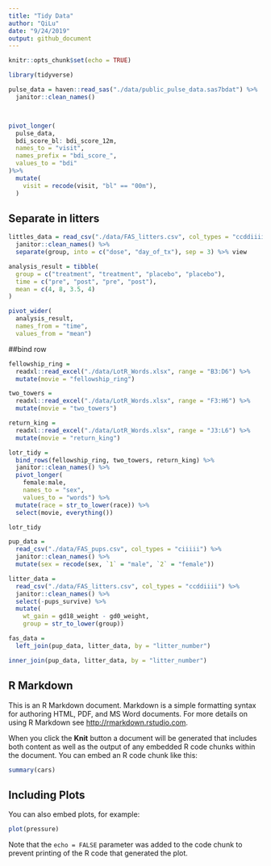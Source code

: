 ```yaml
---
title: "Tidy Data"
author: "QiLu"
date: "9/24/2019"
output: github_document
---
```


```r
knitr::opts_chunk$set(echo = TRUE)

library(tidyverse)
```

```r
pulse_data = haven::read_sas("./data/public_pulse_data.sas7bdat") %>%
  janitor::clean_names()



pivot_longer(
  pulse_data,
  bdi_score_bl: bdi_score_12m,
  names_to = "visit",
  names_prefix = "bdi_score_",
  values_to = "bdi"
)%>%
  mutate(
    visit = recode(visit, "bl" == "00m"),
  )
```


## Separate in litters
```r

littles_data = read_csv("./data/FAS_litters.csv", col_types = "ccddiiii") %>% 
  janitor::clean_names() %>%
  separate(group, into = c("dose", "day_of_tx"), sep = 3) %>% view
```


```r
analysis_result = tibble(
  group = c("treatment", "treatment", "placebo", "placebo"),
  time = c("pre", "post", "pre", "post"),
  mean = c(4, 8, 3.5, 4)
)

pivot_wider(
  analysis_result, 
  names_from = "time", 
  values_from = "mean")
```

##bind row

```r
fellowship_ring = 
  readxl::read_excel("./data/LotR_Words.xlsx", range = "B3:D6") %>%
  mutate(movie = "fellowship_ring")

two_towers = 
  readxl::read_excel("./data/LotR_Words.xlsx", range = "F3:H6") %>%
  mutate(movie = "two_towers")

return_king = 
  readxl::read_excel("./data/LotR_Words.xlsx", range = "J3:L6") %>%
  mutate(movie = "return_king")

lotr_tidy = 
  bind_rows(fellowship_ring, two_towers, return_king) %>%
  janitor::clean_names() %>%
  pivot_longer(
    female:male,
    names_to = "sex", 
    values_to = "words") %>%
  mutate(race = str_to_lower(race)) %>% 
  select(movie, everything()) 

lotr_tidy
```

```r
pup_data = 
  read_csv("./data/FAS_pups.csv", col_types = "ciiiii") %>%
  janitor::clean_names() %>%
  mutate(sex = recode(sex, `1` = "male", `2` = "female")) 

litter_data = 
  read_csv("./data/FAS_litters.csv", col_types = "ccddiiii") %>%
  janitor::clean_names() %>%
  select(-pups_survive) %>%
  mutate(
    wt_gain = gd18_weight - gd0_weight,
    group = str_to_lower(group))

fas_data = 
  left_join(pup_data, litter_data, by = "litter_number")

inner_join(pup_data, litter_data, by = "litter_number")
```


## R Markdown

This is an R Markdown document. Markdown is a simple formatting syntax for authoring HTML, PDF, and MS Word documents. For more details on using R Markdown see <http://rmarkdown.rstudio.com>.

When you click the **Knit** button a document will be generated that includes both content as well as the output of any embedded R code chunks within the document. You can embed an R code chunk like this:

```r
summary(cars)
```

## Including Plots

You can also embed plots, for example:

```r
plot(pressure)
```

Note that the `echo = FALSE` parameter was added to the code chunk to prevent printing of the R code that generated the plot.
